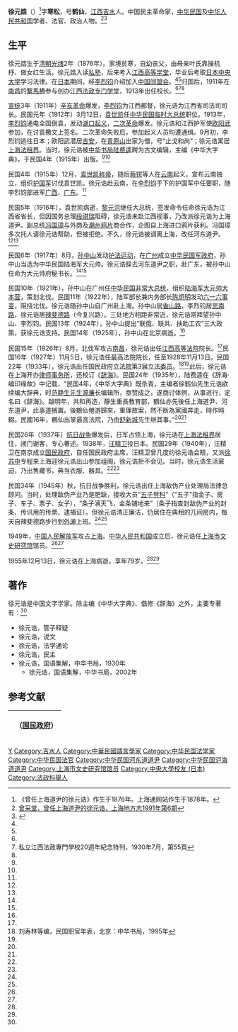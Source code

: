 '''徐元誥'''（{{bd|1876年||1955年|12月13日}}）<ref>《曾任上海道尹的徐元诰》作生于1876年。上海通网站作生于1878年。</ref>字'''寒松'''，号'''鹤仙'''，[[江西|江西]][[吉水|吉水]]人。中国民主革命家，[[中华民国|中华民国]]及[[中华人民共和国|中华人民共和国]]学者、法官、政治人物。<ref name=shdfz>[http://www.shtong.gov.cn/newsite/node2/node70393/node70403/node72552/node72658/userobject1ai82703.html 曾采堂，曾任上海道尹的徐元诰，上海地方志1991年第6期]</ref><ref name=xyh>{{Cite web |url=http://www.shtong.gov.cn/newsite/node2/node4429/node4432/node70711/node70715/node70723/userobject1ai54620.html |title=徐元浩(1878～1955)，上海通，于2012-5-24查阅 |access-date=2019-04-15 |archive-date=2019-04-15 |archive-url=https://web.archive.org/web/20190415132754/http://www.shtong.gov.cn/newsite/node2/node4429/node4432/node70711/node70715/node70723/userobject1ai54620.html }}</ref>

==生平==
徐元誥生于[[清朝|清朝]][[光绪|光绪]]2年（1876年）。家境贫寒，自幼丧父，由母亲叶氏靠操机杼、做女红生活。徐元誥入读[[私塾|私塾]]，后来考入[[江西高等学堂|江西高等学堂]]，毕业后考取[[日本中央大学|日本中央大学]]学习法律。在[[日本|日本]]期间，经[[李烈钧|李烈钧]]介绍加入[[中国同盟会|中国同盟会]]。<ref name=shdfz/><ref name=xyh/>归国后，1911年在[[南昌|南昌]]的[[系马桩街道|繫馬樁]]参与创办[[江西法政专门学校|江西法政专门学堂]]，1913年出任校长。<ref name=shdfz/><ref>私立江西法政專門學校20週年紀念特刊，1930年7月，第55頁</ref><ref name=xyh/>

[[宣统|宣统]]3年（1911年）[[辛亥革命|辛亥革命]]爆发，[[李烈钧|李烈钧]]为江西都督，徐元诰为江西省司法司司长。民国元年（1912年）3月12日，[[袁世凯|袁世凯]]任[[中华民国临时大总统|中华民国临时大总统]]职位。1913年，[[李烈钧|李烈钧]]通电全国倒袁，发动[[湖口起义|湖口起义]]，[[二次革命|二次革命]]爆发。徐元诰和江西护军使[[欧阳武|欧阳武]]参加，在讨袁檄文上签名。二次革命失败后，参加起义人员均遭通缉。9月初，李烈钧逃往日本；欧阳武潜居[[吉安市|吉安]]，在[[青原山|青原山]]出家为僧，号“止戈和尚”；徐元诰寓居[[上海法租界|上海法租界]]。当时，徐元诰被[[中华书局|中华书局]][[陆费逵|陆费逵]]聘为古文编辑，主编《中华大字典》，于民国4年（1915年）出版。<ref name=shdfz/><ref name=xyh/>

民国4年（1915年）12月，[[袁世凯称帝|袁世凯称帝]]，随后[[蔡锷|蔡锷]]等人在[[云南|云南]]起义，宣布云南独立，组织[[护国军|护国军]]讨伐袁世凯。徐元诰赴云南，在[[李烈钧|李烈钧]]手下的护国军中任要职，随李烈钧部进军[[广西|广西]]、[[广东|广东]]。<ref name=shdfz/>

民国5年（1916年），袁世凯病逝，[[黎元洪|黎元洪]]继任大总统，签发命令任命徐元诰为江西省省长，但因国务总理[[段祺瑞|段祺瑞]]阻碍，徐元诰未赴江西视事，乃改派徐元诰为上海道尹。副总统[[冯国璋|冯国璋]]与外商及[[潮州|潮州]][[鸦片|鸦片]]商合作，企图自上海进口鸦片获利。冯国璋多次托人请徐元诰帮助，但被拒绝。不久，徐元诰被调离上海，改任河东道尹。<ref name=shdfz/><ref name=xyh/>

民国6年（1917年）8月，[[孙中山|孙中山]]发动[[护法运动|护法运动]]，在[[广州|广州]]成立[[护法军政府|中华民国军政府]]，孙中山当选为中华民国陆海军大元帅。徐元诰辞去河东道尹之职，赴广东，被孙中山任命为大元帅府秘书长。<ref name=shdfz/><ref name=xyh/>

民国10年（1921年），孙中山在广州任[[中华民国非常大总统|中华民国非常大总统]]，组织[[陆海军大元帅大本营|陆海军大元帅大本营]]，策划北伐。民国11年（1922年），陆军部长兼内务部长[[陈炯明|陈炯明]]发动[[六一六事变|六一六事变]]，阻挠北伐。徐元诰随孙中山自广州赴上海。孙中山居[[香山路_(上海)|香山路]]，李烈钧居[[思南路|思南路]]，徐元诰居[[辣斐德路|辣斐德路]]（今复兴路）。三处地方相距非常近，徐元诰常拜望孙中山、李烈钧。民国13年（1924年），孙中山提出“联俄、联共、扶助工农”三大政策，获徐元诰支持。民国14年（1925年），孙中山在北京病逝。<ref name=shdfz/>

民国15年（1926年）8月，北伐军攻占[[南昌|南昌]]，徐元诰出任[[江西高等法院|江西高等法院]]院长。<ref name=shdfz/>民国16年（1927年）11月5日，徐元诰任最高法院院长，任至1928年11月13日。民国22年（1933年），徐元诰出任国民政府[[立法院|立法院]]第3届[[立法委员|立法委员]]。<ref name=liu>刘寿林等编，民国职官年表，北京：中华书局，1995年</ref><ref name=xyh/>此后，徐元诰在上海开办[[律师事务所|律师事务所]]，还校订《[[辞海|辞海]]》。民国24年（1935年），陆费逵在《辞海·编印缘故》中记载，“民国4年，《中华大字典》既杀青，主编者徐鹤仙先生元诰欲续编大辞典，时[[范源濂|范静生先生源濂]]长编辑所，亟赞成之，遂商讨体例，从事进行，定名曰《辞海》。越明年，共和再造，靜生重長教育部，鶴仙亦先後任上海道尹、河东道尹，此事遂搁置。後鶴仙倦游歸來，重理故案，然不断為黨國奔走，時作時輟。民國16年，鶴仙出掌最高法院，乃由[[舒新城|舒新城]]先生继其事。”<ref name=shdfz/><ref name=xyh/>

民国26年（1937年）[[抗日战争|抗日战争]]爆发后，日军占领上海，徐元诰在[[上海法租界|上海法租界]]居住，闭门谢客，专心著述。1938年，[[汪精卫|汪精卫]]投日本。民国29年（1940年），汪精卫在南京成立[[汪精卫政权|国民政府]]，自任国民政府主席，汪精卫曾几度约徐元诰会晤，又派[[徐苏中|徐苏中]]专程来上海迎徐元诰出山参加组阁，徐元诰拒不会见。当时，徐元诰生活窘迫，乃出售藏书，典当衣服、器具。<ref name=shdfz/><ref name=xyh/>

民国34年（1945年）秋，抗日战争胜利，徐元诰出任上海敌伪产业处理局法律总顾问。当时，处理敌伪产业乃是肥缺，接收大员“[[五子登科|五子登科]]”（“五子”指金子、房子、车子、票子、女子），“条子满天飞，金条铺地来”（条子指查封敌伪产业的封条、传讯用的传票、逮捕证）。但徐元诰清正廉洁，仍居住在典租的几间房内，每天自辣斐德路步行到[[外滩|外滩]]上班。<ref name=shdfz/><ref name=xyh/>

1949年，[[中国人民解放军|中国人民解放军]]攻占[[上海|上海]]。[[中华人民共和国|中华人民共和国]]成立后，徐元诰任[[上海市文史研究馆|上海市文史研究馆]]馆员。<ref name=shdfz/><ref name=xyh/>

1955年12月13日，徐元诰在上海病逝，享年79岁。<ref name=shdfz/><ref name=xyh/>

==著作==
徐元诰是中国文字学家。除主编《中华大字典》、倡修《辞海》之外，主要专著有：<ref name=shdfz/>
*徐元诰，管子释疑
*徐元诰，说文
*徐元诰，法学通论
*徐元诰，民主
*徐元诰，国语集解，中华书局，1930年
**徐元诰，国语集解，中华书局，2002年

==参考文献==
{{reflist}}

{| class="wikitable" style="margin:0 auto"
|- 
!　{{CHN1928}}（[[国民政府|国民政府]]）
{{先代次代|[[中华民国最高法院|最高法院]]院長|<small>1927年11月5日—1928年11月13日</small>|（创设）|[[林翔|林翔]]}}
|}

{{上海市市长}}
{{江西行政长官|北省}}
{{第3屆中華民國訓政時期立法委員名單}}
{{第4屆中華民國訓政時期立法委員名單}}
{{DEFAULTSORT:Xu徐}}
[[Category:徐姓|Y]]
[[Category:吉水人|Category:吉水人]]
[[Category:中華民國語言學家|Category:中華民國語言學家]]
[[Category:中华民国法学家|Category:中华民国法学家]]
[[Category:中华民国法官|Category:中华民国法官]]
[[Category:中华民国河东道道尹|Category:中华民国河东道道尹]]
[[Category:中华民国沪海道道尹|Category:中华民国沪海道道尹]]
[[Category:上海市文史研究馆馆员|Category:上海市文史研究馆馆员]]
[[Category:中央大學校友_(日本)|Category:中央大學校友 (日本)]]
[[Category:法政科舉人|Category:法政科舉人]]